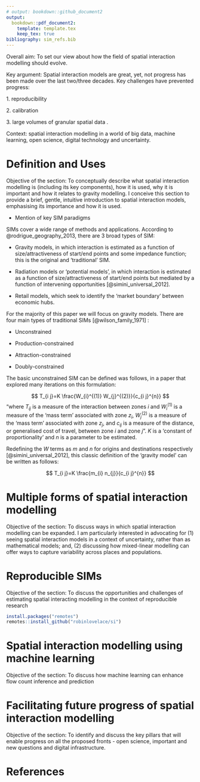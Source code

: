 ```yaml
---
# output: bookdown::github_document2
output:
  bookdown::pdf_document2:
    template: template.tex
    keep_tex: true
bibliography: sim_refs.bib
---
```


Overall aim: To set our view about how the field of spatial interaction modelling should evolve.

Key argument: Spatial interaction models are great, yet, not progress has been made over the last two/three decades. Key challenges have prevented progress:

1\. reproducibility

2\. calibration <!--# AD - can you elaborate this idea of calibration -->

3\. large volumes of granular spatial data <!--# FR - my argument here is that up to recently we did not have the need to deal with large data sets capturing movement. I argue that this imposes two additional challenges: (1) need to capture heterogeneity/variability across different populations and places, and (2) need for new and scalable models (where machine learning and other modelling frameworks come in) -->.

Context: spatial interaction modelling in a world of big data, machine learning, open science, digital technology and uncertainty.

# Definition and Uses

Objective of the section: To conceptually describe what spatial interaction modelling is (including its key components), how it is used, why it is important and how it relates to gravity modelling. I conceive this section to provide a brief, gentle, intuitive introduction to spatial interaction models, emphasising its importance and how it is used.

-   Mention of key SIM paradigms

SIMs cover a wide range of methods and applications. According to @rodrigue_geography_2013, there are 3 broad types of SIM:

-   Gravity models, in which interaction is estimated as a function of size/attractiveness of start/end points and some impedance function; this is the original and 'traditional' SIM.

-   Radiation models or 'potential models', in which interaction is estimated as a function of size/attractiveness of start/end points but mediated by a function of intervening opportunities [@simini_universal_2012].

-   Retail models, which seek to identify the 'market boundary' between economic hubs.

For the majority of this paper we will focus on gravity models. There are four main types of traditional SIMs [@wilson_family_1971] :

-   Unconstrained

-   Production-constrained

-   Attraction-constrained

-   Doubly-constrained

The basic unconstrained SIM can be defined was follows, in a paper that explored many iterations on this formulation:

$$
T_{i j}=K \frac{W_{i}^{(1)} W_{j}^{(2)}}{c_{i j}^{n}}
$$ "where $T_{i j}$ is a measure of the interaction between zones $i$ and $W_{i}^{(1)}$ is a measure of the 'mass term' associated with zone $z_i$, $W_{j}^{(2)}$ is a measure of the 'mass term' associated with zone $z_j$, and $c_{ij}$ is a measure of the distance, or generalised cost of travel, between zone $i$ and zone $j$". $K$ is a 'constant of proportionality' and $n$ is a parameter to be estimated.

Redefining the $W$ terms as $m$ and $n$ for origins and destinations respectively [@simini_universal_2012], this classic definition of the 'gravity model' can be written as follows:

$$
T_{i j}=K \frac{m_{i} n_{j}}{c_{i j}^{n}}
$$

# Multiple forms of spatial interaction modelling

Objective of the section: To discuss ways in which spatial interaction modelling can be expanded. I am particularly interested in advocating for (1) seeing spatial interaction models in a context of uncertainty, rather than as mathematical models; and, (2) discussing how mixed-linear modelling can offer ways to capture variability across places and populations.

# Reproducible SIMs <!--# update section title? -->

Objective of the section: To discuss the opportunities and challenges of estimating spatial interacting modelling in the context of reproducible research

```r
install.packages("remotes")
remotes::install_github("robinlovelace/si")
```

# Spatial interaction modelling using machine learning

Objective of the section: To discuss how machine learning can enhance flow count inference and prediction

# Facilitating future progress of spatial interaction modelling

Objective of the section: To identify and discuss the key pillars that will enable progress on all the proposed fronts - open science, important and new questions and digital infrastructure.

# References

